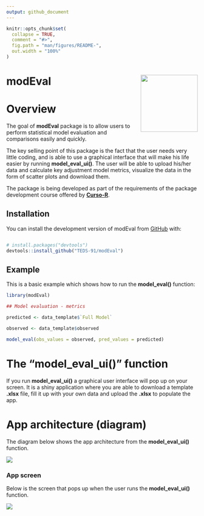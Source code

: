 ```yaml
---
output: github_document
---
```


<!-- README.md is generated from README.Rmd. Please edit that file -->

```r
knitr::opts_chunk$set(
  collapse = TRUE,
  comment = "#>",
  fig.path = "man/figures/README-",
  out.width = "100%"
)
```


# modEval <img src="man/figures/logo.png" align ="right" width="150" />

# Overview

<!-- badges: start -->
<!-- badges: end -->

The goal of __modEval__ package is to allow users to perform statistical model evaluation and comparisons easily and quickly.  

The key selling point of this package is the fact that the user needs very little coding, and is able to use a graphical interface that will make his life easier by running __model_eval_ui()__. The user will be able to upload his/her data and calculate key adjustment model metrics, visualize the data in the form of scatter plots and download them.

The package is being developed as part of the requirements of the package development course offered by [__Curso-R__](https://curso-r.com/).

## Installation

You can install the development version of modEval from [GitHub](https://github.com/) with:

``` r

# install.packages("devtools")
devtools::install_github("TEDS-91/modEval")

```

## Example

This is a basic example which shows how to run the __model_eval()__ function:

```r

library(modEval)

## Model evaluation - metrics

predicted <- data_template$`Full Model`

observed <- data_template$observed

model_eval(obs_values = observed, pred_values = predicted)

```

# The "model_eval_ui()" function

If you run __model_eval_ui()__ a graphical user interface will pop up on your screen. It is a shiny application where you are able to download a template __.xlsx__ file, fill it up with your own data and upload the __.xlsx__ to populate the app. 

# App architecture (diagram)

The diagram below shows the app architecture from the __model_eval_ui()__ function. 

<img src="man/figures/model_eval_ui_diagram.png" align ="center" />

### App screen

Below is the screen that pops up when the user runs the __model_eval_ui()__ function.

<img src="man/figures/app_screen.png" align ="center" />
